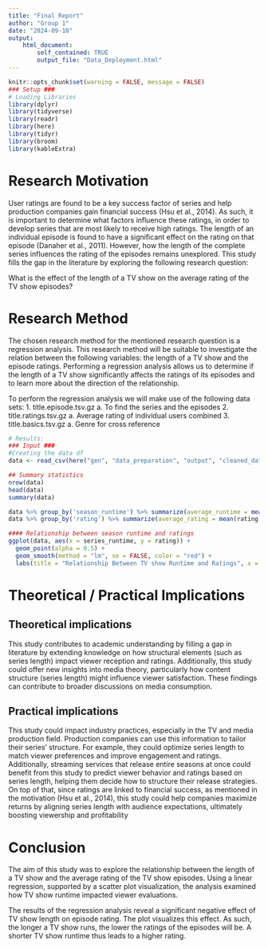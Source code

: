 ```yaml
---
title: "Final Report"
author: "Group 1"
date: "2024-09-18"
output: 
    html_document:
        self_contained: TRUE
        output_file: "Data_Deployment.html"
---
```


```r
knitr::opts_chunk$set(warning = FALSE, message = FALSE)
### Setup ###
# Loading Libraries
library(dplyr)
library(tidyverse)
library(readr)
library(here)
library(tidyr)
library(broom)
library(kableExtra)
```
# Research Motivation

User ratings are found to be a key success factor of series and help production companies gain financial success (Hsu et al., 2014). As such, it is important to determine what factors influence these ratings, in order to develop series that are most likely to receive high ratings. The length of an individual episode is found to have a significant effect on the rating on that episode (Danaher et al., 2011). However, how the length of the complete series influences the rating of the episodes remains unexplored. This study fills the gap in the literature by exploring the following research question: 

What is the effect of the length of a TV show on the average rating of the TV show episodes?

# Research Method

The chosen research method for the mentioned research question is a regression analysis. This research method will be suitable to investigate the relation between the following variables: the length of a TV show and the episode ratings. Performing a regression analysis allows us to determine if the length of a TV show significantly affects the ratings of its episodes and to learn more about the direction of the relationship.

To perform the regression analysis we will make use of the following data sets: 1. title.episode.tsv.gz a. To find the series and the episodes 2. title.ratings.tsv.gz a. Average rating of individual users combined 3. title.basics.tsv.gz a. Genre for cross reference


```r
# Results:
### Input ###
#Creating the data df
data <- read_csv(here("gen", "data_preparation", "output", "cleaned_data.csv"))

## Summary statistics
nrow(data)
head(data)
summary(data)

data %>% group_by('season_runtime') %>% summarize(average_runtime = mean(series_runtime))
data %>% group_by('rating') %>% summarize(average_rating = mean(rating))

#### Relationship between season runtime and ratings
ggplot(data, aes(x = series_runtime, y = rating)) + 
  geom_point(alpha = 0.5) + 
  geom_smooth(method = "lm", se = FALSE, color = "red") + 
  labs(title = "Relationship Between TV show Runtime and Ratings", x = "TV show Runtime (minutes)", y = "Rating")

```

# Theoretical / Practical Implications

## Theoretical implications
This study contributes to academic understanding by filling a gap in literature by extending knowledge on how structural elements (such as series length) impact viewer reception and ratings. Additionally, this study could offer new insights into media theory, particularly how content structure (series length) might influence viewer satisfaction. These findings can contribute to broader discussions on media consumption. 

## Practical implications
This study could impact industry practices, especially in the TV and media production field. Production companies can use this information to tailor their series' structure. For example, they could optimize series length to match viewer preferences and improve engagement and ratings. Additionally, streaming services that release entire seasons at once could benefit from this study to predict viewer behavior and ratings based on series length, helping them decide how to structure their release strategies. On top of that, since ratings are linked to financial success, as mentioned in the motivation (Hsu et al., 2014), this study could help companies maximize returns by aligning series length with audience expectations, ultimately boosting viewership and profitability

# Conclusion

The aim of this study was to explore the relationship between the length of a TV show and the average rating of the TV show episodes. Using a linear regression, supported by a scatter plot visualization, the analysis examined how TV show runtime impacted viewer evaluations.

The results of the regression analysis reveal a significant negative effect of TV show length on episode rating. The plot  visualizes this effect. As such, the longer a TV show runs, the lower the ratings of the episodes will be. A shorter TV show runtime thus leads to a higher rating.  

